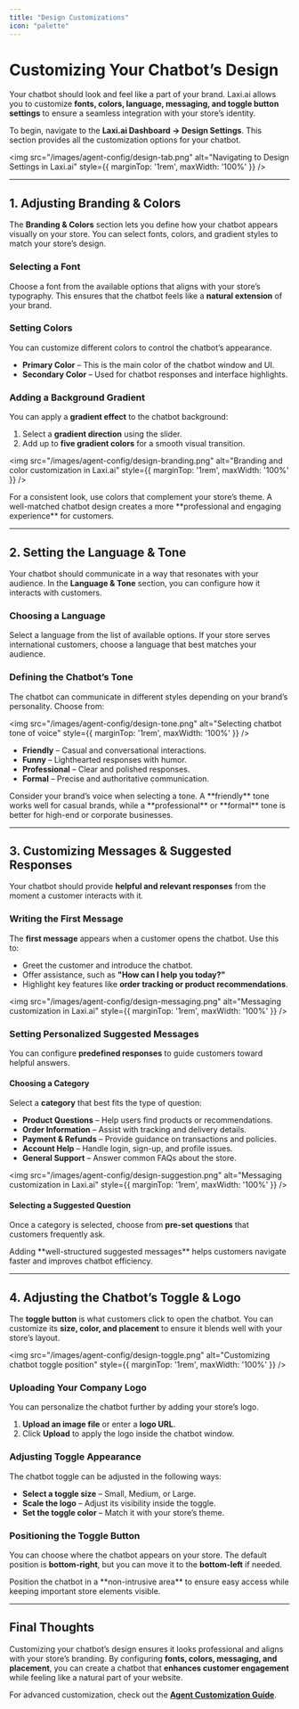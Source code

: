 ```yaml
---
title: "Design Customizations"
icon: "palette"
---
```


# Customizing Your Chatbot’s Design  

Your chatbot should look and feel like a part of your brand. Laxi.ai allows you to customize **fonts, colors, language, messaging, and toggle button settings** to ensure a seamless integration with your store’s identity.  

To begin, navigate to the **Laxi.ai Dashboard → Design Settings**. This section provides all the customization options for your chatbot.  

<img src="/images/agent-config/design-tab.png" alt="Navigating to Design Settings in Laxi.ai" style={{ marginTop: '1rem', maxWidth: '100%' }} />

---

## 1. Adjusting Branding & Colors  

The **Branding & Colors** section lets you define how your chatbot appears visually on your store. You can select fonts, colors, and gradient styles to match your store’s design.

### Selecting a Font  
Choose a font from the available options that aligns with your store’s typography. This ensures that the chatbot feels like a **natural extension** of your brand.

### Setting Colors  
You can customize different colors to control the chatbot’s appearance.  

- **Primary Color** – This is the main color of the chatbot window and UI.  
- **Secondary Color** – Used for chatbot responses and interface highlights.  

### Adding a Background Gradient  
You can apply a **gradient effect** to the chatbot background:  

1. Select a **gradient direction** using the slider.  
2. Add up to **five gradient colors** for a smooth visual transition.  

<img src="/images/agent-config/design-branding.png" alt="Branding and color customization in Laxi.ai" style={{ marginTop: '1rem', maxWidth: '100%' }} />

<Info>
For a consistent look, use colors that complement your store’s theme. A well-matched chatbot design creates a more **professional and engaging experience** for customers.
</Info>

---

## 2. Setting the Language & Tone  

Your chatbot should communicate in a way that resonates with your audience. In the **Language & Tone** section, you can configure how it interacts with customers.  

### Choosing a Language  
Select a language from the list of available options. If your store serves international customers, choose a language that best matches your audience.

### Defining the Chatbot’s Tone  
The chatbot can communicate in different styles depending on your brand’s personality. Choose from:  

<img src="/images/agent-config/design-tone.png" alt="Selecting chatbot tone of voice" style={{ marginTop: '1rem', maxWidth: '100%' }} />

- **Friendly** – Casual and conversational interactions.  
- **Funny** – Lighthearted responses with humor.  
- **Professional** – Clear and polished responses.  
- **Formal** – Precise and authoritative communication.  

<Note>
Consider your brand’s voice when selecting a tone. A **friendly** tone works well for casual brands, while a **professional** or **formal** tone is better for high-end or corporate businesses.
</Note>

---

## 3. Customizing Messages & Suggested Responses  

Your chatbot should provide **helpful and relevant responses** from the moment a customer interacts with it.  

### Writing the First Message  
The **first message** appears when a customer opens the chatbot. Use this to:  

- Greet the customer and introduce the chatbot.  
- Offer assistance, such as **"How can I help you today?"**  
- Highlight key features like **order tracking or product recommendations**.  

<img src="/images/agent-config/design-messaging.png" alt="Messaging customization in Laxi.ai" style={{ marginTop: '1rem', maxWidth: '100%' }} />

### Setting Personalized Suggested Messages  
You can configure **predefined responses** to guide customers toward helpful answers.  

#### Choosing a Category  
Select a **category** that best fits the type of question:  

- **Product Questions** – Help users find products or recommendations.  
- **Order Information** – Assist with tracking and delivery details.  
- **Payment & Refunds** – Provide guidance on transactions and policies.  
- **Account Help** – Handle login, sign-up, and profile issues.  
- **General Support** – Answer common FAQs about the store.  

<img src="/images/agent-config/design-suggestion.png" alt="Messaging customization in Laxi.ai" style={{ marginTop: '1rem', maxWidth: '100%' }} />

#### Selecting a Suggested Question  
Once a category is selected, choose from **pre-set questions** that customers frequently ask.  

<Tip>
Adding **well-structured suggested messages** helps customers navigate faster and improves chatbot efficiency.
</Tip>

---

## 4. Adjusting the Chatbot’s Toggle & Logo  

The **toggle button** is what customers click to open the chatbot. You can customize its **size, color, and placement** to ensure it blends well with your store’s layout.  

<img src="/images/agent-config/design-toggle.png" alt="Customizing chatbot toggle position" style={{ marginTop: '1rem', maxWidth: '100%' }} />

### Uploading Your Company Logo  
You can personalize the chatbot further by adding your store’s logo.  

1. **Upload an image file** or enter a **logo URL**.  
2. Click **Upload** to apply the logo inside the chatbot window.  

### Adjusting Toggle Appearance  
The chatbot toggle can be adjusted in the following ways:  

- **Select a toggle size** – Small, Medium, or Large.  
- **Scale the logo** – Adjust its visibility inside the toggle.  
- **Set the toggle color** – Match it with your store’s theme.  

### Positioning the Toggle Button  
You can choose where the chatbot appears on your store. The default position is **bottom-right**, but you can move it to the **bottom-left** if needed.

<Tip>
Position the chatbot in a **non-intrusive area** to ensure easy access while keeping important store elements visible.
</Tip>

---

## Final Thoughts  

Customizing your chatbot’s design ensures it looks professional and aligns with your store’s branding. By configuring **fonts, colors, messaging, and placement**, you can create a chatbot that **enhances customer engagement** while feeling like a natural part of your website.  

For advanced customization, check out the **[Agent Customization Guide](../agent/customizations)**.
